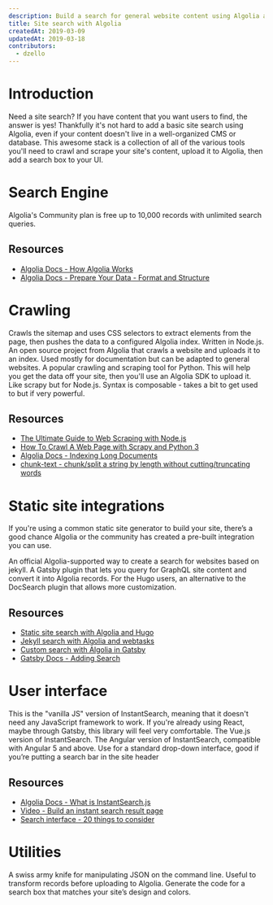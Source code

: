 ```yaml
---
description: Build a search for general website content using Algolia and a crawler.
title: Site search with Algolia
createdAt: 2019-03-09
updatedAt: 2019-03-18
contributors:
  - dzello
---
```


# Introduction

Need a site search? If you have content that you want users to find, the answer is yes! Thankfully it's not hard to add a basic site search using Algolia, even if your content doesn't live in a well-organized CMS or database. This awesome stack is a collection of all of the various tools you'll need to crawl and scrape your site's content, upload it to Algolia, then add a search box to your UI.

# Search Engine

<Tools>
  <StackShare name="Algolia">
    Algolia's Community plan is free up to 10,000 records with unlimited search queries.
  </StackShare>
</Tools>

## Resources

- [Algolia Docs - How Algolia Works](https://www.algolia.com/doc/guides/getting-started/how-algolia-works/)
- [Algolia Docs - Prepare Your Data - Format and Structure](https://www.algolia.com/doc/guides/sending-and-managing-data/prepare-your-data/)

# Crawling

<Tools>
  <GitHub name="DeuxHuitHuit/algolia-webcrawler">
    Crawls the sitemap and uses CSS selectors to extract elements from the page, then pushes the data to a configured Algolia index. Written in Node.js. 
  </GitHub>
  <GitHub name="algolia/docsearch">
    An open source project from Algolia that crawls a website and uploads it to an index. Used mostly for documentation but can be adapted to general websites.
  </GitHub>
  <GitHub name="scrapy/scrapy">
    A popular crawling and scraping tool for Python. This will help you get the data off your site, then you'll use an Algolia SDK to upload it.
  </GitHub>
  <GitHub name="matthewmueller/x-ray">
    Like scrapy but for Node.js. Syntax is composable - takes a bit to get used to but if very powerful.
  </GitHub>
</Tools>

## Resources

- [The Ultimate Guide to Web Scraping with Node.js](https://medium.freecodecamp.org/the-ultimate-guide-to-web-scraping-with-node-js-daa2027dcd3)
- [How To Crawl A Web Page with Scrapy and Python 3](https://www.digitalocean.com/community/tutorials/how-to-crawl-a-web-page-with-scrapy-and-python-3)
- [Algolia Docs - Indexing Long Documents](https://www.algolia.com/doc/guides/sending-and-managing-data/prepare-your-data/how-to/indexing-long-documents/)
- [chunk-text - chunk/split a string by length without cutting/truncating words](https://github.com/algolia/chunk-text)

# Static site integrations

If you're using a common static site generator to build your site, there’s a good chance Algolia or the community has created a pre-built integration you can use.

<Tools>
  <GitHub name="algolia/jekyll-algolia">
    An official Algolia-supported way to create a search for websites based on jekyll.
  </GitHub>
  <GitHub name="algolia/gatsby-plugin-algolia">
    A Gatsby plugin that lets you query for GraphQL site content and convert it into Algolia records.
  </GitHub>
  <GitHub name="10Dimensional/hugo-algolia">
    For the Hugo users, an alternative to the DocSearch plugin that allows more customization.
  </GitHub>
</Tools>

## Resources

- [Static site search with Algolia and Hugo](https://forestry.io/blog/search-with-algolia-in-hugo/)
- [Jekyll search with Algolia and webtasks](https://forestry.io/blog/search-with-algolia-in-jekyll/)
- [Custom search with Algolia in Gatsby](https://janosh.io/blog/gatsby-algolia-search)
- [Gatsby Docs - Adding Search](https://www.gatsbyjs.org/docs/adding-search/)

# User interface

<Tools>
  <GitHub name="algolia/instantsearch.js">
  This is the "vanilla JS" version of InstantSearch, meaning that it doesn't need any JavaScript framework to work.
  </GitHub>
  <GitHub name="algolia/react-instantsearch">
    If you're already using React, maybe through Gatsby, this library will feel very comfortable.
  </GitHub>
  <GitHub name="algolia/vue-instantsearch">
    The Vue.js version of InstantSearch.
  </GitHub>
  <GitHub name="algolia/angular-instantsearch">
    The Angular version of InstantSearch, compatible with Angular 5 and above.
  </GitHub>
  <GitHub name="algolia/autocomplete.js">
    Use for a standard drop-down interface, good if you’re putting a search bar in the site header
  </GitHub>
</Tools>

## Resources

- [Algolia Docs - What is InstantSearch.js](https://www.algolia.com/doc/guides/building-search-ui/what-is-instantsearch/js/)
- [Video - Build an instant search result page](https://www.youtube.com/watch?v=lN0-mnwyfrE)
- [Search interface - 20 things to consider](https://uxplanet.org/search-interface-20-things-to-consider-4b1466e98881)

# Utilities

<Tools>
  <GitHub name="stedolan/jq">
    A swiss army knife for manipulating JSON on the command line. Useful to transform records before uploading to Algolia.
  </GitHub>
  <GitHub name="Shipow/searchbox">
    Generate the code for a search box that matches your site’s design and colors.
  </GitHub>
</Tools>